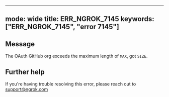 
---
mode: wide
title: ERR_NGROK_7145
keywords: ["ERR_NGROK_7145", "error 7145"]
---

## Message
The OAuth GitHub org exceeds the maximum length of `MAX`, got `SIZE`.




## Further help
If you're having trouble resolving this error, please reach out to [support@ngrok.com](mailto:support@ngrok.com?subject=Help%20with%20ERR_NGROK_7145)

